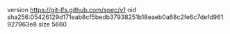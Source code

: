 version https://git-lfs.github.com/spec/v1
oid sha256:05426129d171eab8cf5bedb37938251b18eaeb0a68c2fe6c7defd961927963e8
size 5660
